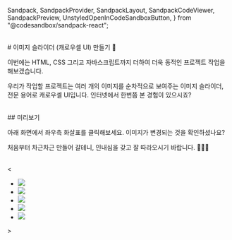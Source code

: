  Sandpack,
  SandpackProvider,
  SandpackLayout,
  SandpackCodeViewer,
  SandpackPreview,
  UnstyledOpenInCodeSandboxButton,
} from "@codesandbox/sandpack-react";

<br/>
# 이미지 슬라이더 (캐로우셀 UI) 만들기 🌠

이번에는 HTML, CSS 그리고 자바스크립트까지 더하여 더욱 동적인 프로젝트 작업을 해보겠습니다.

우리가 작업할 프로젝트는 여러 개의 이미지를 순차적으로 보여주는 이미지 슬라이더, 전문 용어로 캐로우셀 UI입니다. 인터넷에서 한번쯤 본 경험이 있으시죠?

<br/>
## 미리보기

아래 화면에서 좌우측 화살표를 클릭해보세요. 이미지가 변경되는 것을 확인하셨나요?

처음부터 차근차근 만들어 갈테니, 인내심을 갖고 잘 따라오시기 바랍니다. 🙇🏻‍♂️

<br/>
<SandpackProvider
  template="vanilla"
  theme={nightOwl}
  files={{
    "/index.html": {
      code: `
<!DOCTYPE html>
<html>
<head>
  <meta charset="utf-8">
  <meta name="viewport" content="width=device-width">
  <title>Carousel</title>
  <link href="/styles.css" rel="stylesheet" />
</head>
<body>
  <div class="carousel">
    <div class="arrow left"><</div>
    <ul>
      <li class="show">
        <img src="https://picsum.photos/id/1/400/200" />
      </li>
      <li>
        <img src="https://picsum.photos/id/2/400/200" />
      </li>
      <li>
        <img src="https://picsum.photos/id/3/400/200" />
      </li>
      <li>
        <img src="https://picsum.photos/id/4/400/200" />
      </li>
      <li>
        <img src="https://picsum.photos/id/5/400/200" />
      </li>
    </ul>
    <div class="arrow right">></div>
  </div>
  <script src="./index.js" />
</body>
</html>
`,
    },
    "/styles.css": {
      code: `html, body {
  height: 100%;
}

body {
  display: flex;
  align-items: center;
  justify-content: center;
}

.carousel p {
  text-align: center;
}

.carousel {
  width: 100%;
  height: 200px;
  position: relative;
}

.arrow {
  position: absolute;
  top: 80px;
  padding: 10px;
  cursor: pointer;
  transition: all .3s linear;
  font-size: 20px;
  border-radius: 4px;
}

.arrow:hover {
  background-color: #eeeeee;
  color: #818589;
}

.arrow.left {
  left: 10px;
}

.arrow.right {
  right: 10px;
}

.carousel ul {
  width: 400px;
  margin: 0 auto;
  padding: 0;
  list-style: none;
}

.carousel li {
  position: absolute;
  opacity: 0;
  transition: all .3s linear;
}

.carousel li img {
  border-radius: 4px;
}

.carousel li.show {
  opacity: 1;
}`
    },
    "/index.js": {
        code:`const images = document.querySelectorAll(".carousel li");

const leftArrow = document.querySelector(".arrow.left");
const rightArrow = document.querySelector(".arrow.right");

let currentImageIndex = 0;

leftArrow.addEventListener("click", function () {
  if (currentImageIndex === 0) {
    currentImageIndex = 5;
  }

  currentImageIndex--;

  for (let i = 0; i < images.length; i++) {
    if (i === currentImageIndex) {
      images[currentImageIndex].classList.add("show");
    } else {
      images[i].classList.remove("show");
    }
  }
});

rightArrow.addEventListener("click", function () {
  if (currentImageIndex === 4) {
    currentImageIndex = -1;
  }

  currentImageIndex++;

  for (let i = 0; i < images.length; i++) {
    if (i === currentImageIndex) {
      images[currentImageIndex].classList.add("show");
    } else {
      images[i].classList.remove("show");
    }
  }
});`,
    }
  }}
  options={{
    showLineNumbers: true,
    initMode: "lazy",
    autoReload: false,
    activeFile: "/index.html",
  }}
  customSetup={{
    entry: "index.html",
  }}
>
  <SandpackLayout>
    <SandpackPreview showOpenInCodeSandbox={false} showRefreshButton={false} style={{ height: "400px"}}/>
  </SandpackLayout>
</SandpackProvider>

<br/>
<br/>
<br/>
<Giscus
  repo="crwdu/lms-contents-js101"
  repoId="R_kgDOL2ikqQ"
  category="Q&A"
  categoryId="DIC_kwDOL2ikqc4CgSAu"
  mapping="pathname"
  reactionsEnabled="1"
  strict="1"
  emitMetadata="0"
  inputPosition="top"
  theme="preferred_color_scheme"
  lang="ko"
  loading="lazy"
/>
